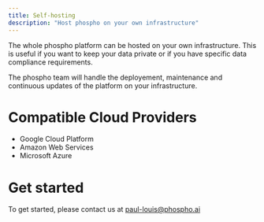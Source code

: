```yaml
---
title: Self-hosting
description: "Host phospho on your own infrastructure"
---
```


The whole phospho platform can be hosted on your own infrastructure. This is useful if you want to keep your data private or if you have specific data compliance requirements.

The phospho team will handle the deployement, maintenance and continuous updates of the platform on your infrastructure.

# Compatible Cloud Providers

- Google Cloud Platform
- Amazon Web Services
- Microsoft Azure

# Get started

To get started, please contact us at [paul-louis@phospho.ai](mailto:paul-louis@phospho.ai)
